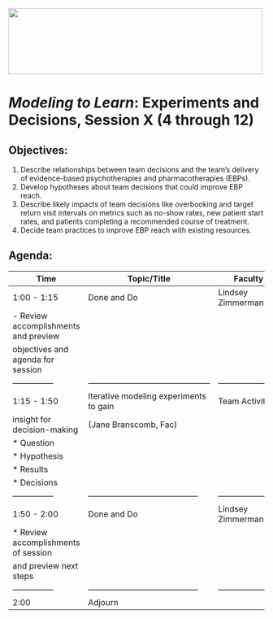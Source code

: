 <!-- MTL Logo, HTML img tag -->
<img src = "https://raw.githubusercontent.com/lzim/teampsd/teampsd_style/mtl_logo/mtl_testdontguess_sm.png"
     height = "130" width = "500">  
     
     
# *Modeling to Learn*: Experiments and Decisions, Session X (4 through 12)

## **Objectives:** 
1. Describe relationships between team decisions and the team’s delivery of evidence-based psychotherapies and pharmacotherapies (EBPs).
2. Develop hypotheses about team decisions that could improve EBP reach.
3. Describe likely impacts of team decisions like overbooking and target return visit intervals on metrics such as no-show rates, new patient start rates, and patients completing a recommended course of treatment.
4. Decide team practices to improve EBP reach with existing resources.

## **Agenda:**

**Time** 	|	**Topic/Title**				|**Faculty**
---------------	|----------------------------------------------	|-----------------------
1:00 - 1:15	|Done and Do					|Lindsey Zimmerman
		|- Review accomplishments and preview		|
		| objectives and agenda for session		|
---------------	|---------------------------------------------	|-----------------------
1:15 - 1:50	|Iterative modeling experiments to gain		|Team Activity
		|insight for decision-making			|(Jane Branscomb, Fac)
		|* Question					|
		|* Hypothesis					|
		|* Results					|
		|* Decisions					|
---------------	|-----------------------------------------	|-----------------------
1:50 - 2:00	|Done and Do					|Lindsey Zimmerman
		|* Review accomplishments of session		|
		| and preview next steps			|
---------------	| -----------------------------------------	|-----------------------
2:00		|Adjourn
